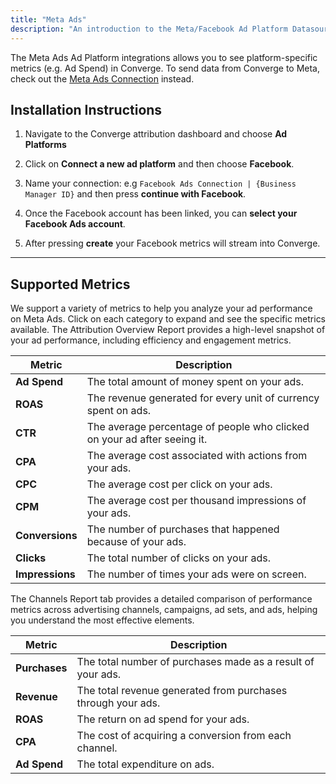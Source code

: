 ```yaml
---
title: "Meta Ads"
description: "An introduction to the Meta/Facebook Ad Platform Datasource"
---
```


<Note> The Meta Ads Ad Platform integrations allows you to see platform-specific metrics (e.g. Ad Spend) in Converge. 
To send data from Converge to Meta, check out the [Meta Ads Connection](../../connections/facebook) instead.</Note>

## Installation Instructions

<AccordionGroup >
<Accordion icon="list" title="Installation Instructions">

1. Navigate to the Converge attribution dashboard and choose **Ad Platforms** 
   &nbsp;

2. Click on **Connect a new ad platform** and then choose **Facebook**.
   &nbsp;

3. Name your connection: e.g `Facebook Ads Connection | {Business Manager ID}` and then press **continue with Facebook**.
   &nbsp;

4. Once the Facebook account has been linked, you can **select your Facebook Ads account**. 

5. After pressing **create** your Facebook metrics will stream into Converge.
   &nbsp;


</Accordion>
</AccordionGroup> 

---
## Supported Metrics

We support a variety of metrics to help you analyze your ad performance on Meta Ads. Click on each category to expand and see the specific metrics available.
<AccordionGroup>
<Accordion icon="chart-column" title="Overview Report">
The Attribution Overview Report provides a high-level snapshot of your ad performance, including efficiency and engagement metrics.

| Metric        | Description                                                     |
|---------------|-----------------------------------------------------------------|
| **Ad Spend**  | The total amount of money spent on your ads.                    |
| **ROAS**      | The revenue generated for every unit of currency spent on ads.  |
| **CTR**       | The average percentage of people who clicked on your ad after seeing it.       |
| **CPA**       | The average cost associated with actions from your ads.         |
| **CPC**       | The average cost per click on your ads.                         |
| **CPM**       | The average cost per thousand impressions of your ads.          |
| **Conversions** | The number of purchases that happened because of your ads.    |
| **Clicks**    | The total number of clicks on your ads.                         |
| **Impressions**| The number of times your ads were on screen.                   |

</Accordion>

<Accordion icon="network-wired" title="Channels Report">
The Channels Report tab provides a detailed comparison of performance metrics across advertising channels, campaigns, ad sets, and ads, helping you understand the most effective elements.

| Metric        | Description                                                  |
|---------------|--------------------------------------------------------------|
| **Purchases** | The total number of purchases made as a result of your ads.  |
| **Revenue**   | The total revenue generated from purchases through your ads. |
| **ROAS**      | The return on ad spend for your ads.                         |
| **CPA**       | The cost of acquiring a conversion from each channel.        |
| **Ad Spend**  | The total expenditure on ads.                                |

</Accordion>
</AccordionGroup>